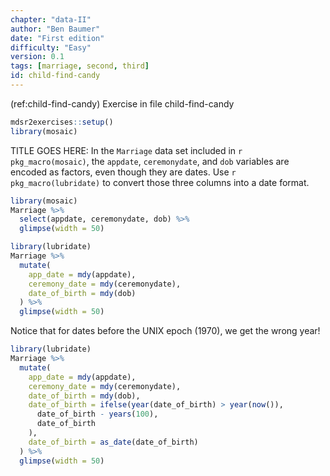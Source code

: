 ```yaml
---
chapter: "data-II"
author: "Ben Baumer"
date: "First edition" 
difficulty: "Easy"
version: 0.1
tags: [marriage, second, third]
id: child-find-candy 
---
```


(ref:child-find-candy) Exercise in file child-find-candy

```r
mdsr2exercises::setup()
library(mosaic)
```

TITLE GOES HERE:  In the `Marriage` data set included in `r pkg_macro(mosaic)`, the `appdate`, `ceremonydate`, and `dob` variables are encoded as factors, even though they are dates. Use `r pkg_macro(lubridate)` to convert those three columns into a date format. 

```r
library(mosaic)
Marriage %>%
  select(appdate, ceremonydate, dob) %>%
  glimpse(width = 50)
```


<!--begin-answer-->
```r
library(lubridate)
Marriage %>%
  mutate(
    app_date = mdy(appdate),
    ceremony_date = mdy(ceremonydate),
    date_of_birth = mdy(dob)
  ) %>%
  glimpse(width = 50)
```

Notice that for dates before the UNIX epoch (1970), we get the wrong year!

```r
library(lubridate)
Marriage %>%
  mutate(
    app_date = mdy(appdate),
    ceremony_date = mdy(ceremonydate),
    date_of_birth = mdy(dob),
    date_of_birth = ifelse(year(date_of_birth) > year(now()),
      date_of_birth - years(100),
      date_of_birth
    ),
    date_of_birth = as_date(date_of_birth)
  ) %>%
  glimpse(width = 50)
```
<!--end-answer-->


